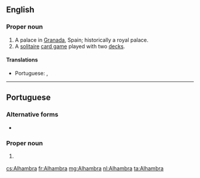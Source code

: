==English==
{{wikipedia}}
===Proper noun===
{{en-proper noun}}

# A palace in [[Granada]], Spain; historically a royal palace.
# A [[solitaire]] [[card game]] played with two [[deck]]s.

====Translations====
{{trans-top|palace in Granada, Spain}}
* Portuguese: {{t|pt|Alhambra|f}}, {{t|pt|Alambra|f}}
{{trans-mid}}
{{trans-bottom}}

----

==Portuguese==

===Alternative forms===
* {{l|pt|Alambra}}

===Proper noun===
{{pt-proper noun|f}}

# {{l|en|Alhambra}} {{gloss|palace in Granada, Spain}}

[[cs:Alhambra]]
[[fr:Alhambra]]
[[mg:Alhambra]]
[[nl:Alhambra]]
[[ta:Alhambra]]